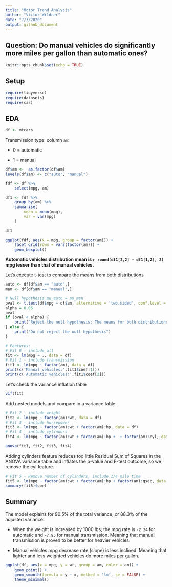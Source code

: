 ```yaml
---
title: "Motor Trend Analysis"
author: "Victor Wildner"
date: "7/3/2020"
output: github_document
---
```


## Question: Do manual vehicles do significantly more miles per gallon than automatic ones?

```r
knitr::opts_chunk$set(echo = TRUE)
```

## Setup
```r
require(tidyverse)
require(datasets)
require(car)
```

## EDA
```r
df <- mtcars
```

Transmission type: column `am`:

 - 0 = automatic
 
 - 1 = manual

```r
df$am <-  as.factor(df$am)
levels(df$am) <- c("auto", "manual")

fdf <- df %>% 
    select(mpg, am)

df1 <- fdf %>% 
    group_by(am) %>% 
    summarise(
        mean = mean(mpg),
        var = var(mpg)
    )

df1
    
ggplot(fdf, aes(x = mpg, group = factor(am))) +
    facet_grid(rows = vars(factor(am))) +
    geom_boxplot()
```

**Automatic vehicles distribution mean is `r round(df1[2,2] - df1[1,2], 2)` mpg lesser than that of manual vehicles.**

Let's execute t-test to compare the means from both distributions

```r
auto <- df[df$am == "auto",]
man <- df[df$am == "manual",]

# Null hypothesis mu_auto = mu_man
pval <- t.test(df$mpg ~ df$am, alternative = 'two.sided', conf.level = 0.95)$p.value
alpha = 0.05
pval
if (pval < alpha) {
    print("Reject the null hypothesis: The means for both distributions are significantly different")
} else {
    print("Do not reject the null hypothesis")
}
```

```r
# Features:
# Fit 0 - include all
fit <- lm(mpg ~ ., data = df)
# Fit 1 - include transmission
fit1 <- lm(mpg ~ factor(am), data = df)
print(c('Manual vehicles:',fit1$coef[1]))
print(c('Automatic vehicles:',fit1$coef[2]))

```

Let's check the variance inflation table

```r
vif(fit)
```

Add nested models and compare in a variance table

```r
# Fit 2 - include weight
fit2 <- lm(mpg ~ factor(am):wt, data = df)
# Fit 3 - include horsepower
fit3 <- lm(mpg ~ factor(am):wt + factor(am):hp, data = df)
# Fit 4 - include cylinders
fit4 <- lm(mpg ~ factor(am):wt + factor(am):hp +  + factor(am):cyl, data = df)

anova(fit1, fit2, fit3, fit4)
```

Adding cylinders feature reduces too little Residual Sum of Squares in the ANOVA variance table and inflates the p-value and F-test outcome, so we remove the cyl feature.

```r
# Fit 5 - Remove number of cylinders, include 1/4 mile time
fit5 <- lm(mpg ~ factor(am):wt + factor(am):hp + factor(am):qsec, data = df)
summary(fit5)$coef
```

## Summary

The model explains for 90.5% of the total variance, or 88.3% of the adjusted variance.

- When the weight is increased by 1000 lbs, the mpg rate is `-2.24` for automatic and `-7.93` for manual transmission. Meaning that manual transmission is proven to be better for heavier vehicles. 

- Manual vehicles mpg decrease rate (slope) is less inclined. Meaning that lighter and less weighted vehicles do more miles per gallon.

```r
ggplot(df, aes(x = mpg, y = wt, group = am, color = am)) +
    geom_point() +
    geom_smooth(formula = y ~ x, method = 'lm', se = FALSE) +
    theme_minimal()
```